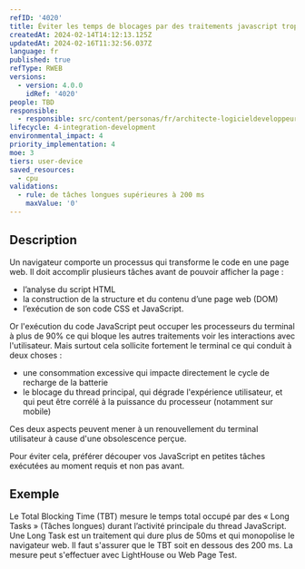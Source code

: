 ```yaml
---
refID: '4020'
title: Éviter les temps de blocages par des traitements javascript trop longs
createdAt: 2024-02-14T14:12:13.125Z
updatedAt: 2024-02-16T11:32:56.037Z
language: fr
published: true
refType: RWEB
versions:
  - version: 4.0.0
    idRef: '4020'
people: TBD
responsible:
  - responsible: src/content/personas/fr/architecte-logicieldeveloppeur.mdx
lifecycle: 4-integration-development
environmental_impact: 4
priority_implementation: 4
moe: 3
tiers: user-device
saved_resources:
  - cpu
validations:
  - rule: de tâches longues supérieures à 200 ms
    maxValue: '0'
---
```


## Description

Un navigateur comporte un processus qui transforme le code en une page web. Il doit accomplir plusieurs tâches avant de pouvoir afficher la page :

* l’analyse du script HTML
* la construction de la structure et du contenu d’une page web (DOM)
* l’exécution de son code CSS et JavaScript.

Or l'exécution du code JavaScript peut occuper les processeurs du terminal à plus de 90% ce qui bloque les autres traitements voir les interactions avec l'utilisateur.
Mais surtout cela sollicite fortement le terminal ce qui conduit à deux choses :

* une consommation excessive qui impacte directement le cycle de recharge de la batterie
* le blocage du thread principal, qui dégrade l'expérience utilisateur, et qui peut être corrélé à la puissance du processeur (notamment sur mobile)

Ces deux aspects peuvent mener à un renouvellement du terminal utilisateur à cause d'une obsolescence perçue.

Pour éviter cela, préférer découper vos JavaScript en petites tâches exécutées au moment requis et non pas avant.

## Exemple

Le Total Blocking Time (TBT) mesure le temps total occupé par des « Long Tasks » (Tâches longues) durant l’activité principale du thread JavaScript.
Une Long Task est un traitement qui dure plus de 50ms et qui monopolise le navigateur web.
Il faut s'assurer que le TBT soit en dessous des 200 ms.
La mesure peut s'effectuer avec LightHouse ou Web Page Test.
